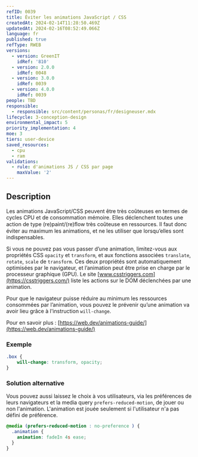 ```yaml
---
refID: 0039
title: Éviter les animations JavaScript / CSS
createdAt: 2024-02-14T11:28:50.469Z
updatedAt: 2024-02-16T08:52:49.066Z
language: fr
published: true
refType: RWEB
versions:
  - version: GreenIT
    idRef: '810'
  - version: 2.0.0
    idRef: 0048
  - version: 3.0.0
    idRef: 0039
  - version: 4.0.0
    idRef: 0039
people: TBD
responsible:
  - responsible: src/content/personas/fr/designeuser.mdx
lifecycle: 3-conception-design
environmental_impact: 5
priority_implementation: 4
moe: 3
tiers: user-device
saved_resources:
  - cpu
  - ram
validations:
  - rule: d'animations JS / CSS par page
    maxValue: '2'
---
```


## Description

Les animations JavaScript/CSS peuvent être très coûteuses en termes de cycles CPU et de consommation mémoire.
Elles déclenchent toutes une action de type (re)paint/(re)ﬂow très coûteuse en ressources. Il faut donc éviter au maximum les animations, et ne les utiliser que lorsqu’elles sont indispensables.

Si vous ne pouvez pas vous passer d’une animation, limitez-vous aux propriétés CSS `opacity` et `transform`, et aux fonctions associées `translate`, `rotate`, `scale` de `transform`. Ces deux propriétés sont automatiquement optimisées par le navigateur, et l’animation peut être prise en charge par le processeur graphique (GPU). Le site [www.csstriggers.com](https://csstriggers.com/) liste les actions sur le DOM déclenchées par une animation.

Pour que le navigateur puisse réduire au minimum les ressources consommées par l’animation, vous pouvez le prévenir qu’une animation va avoir lieu grâce à l'instruction `will-change`.

Pour en savoir plus :
[https://web.dev/animations-guide/](https://web.dev/animations-guide/)

### Exemple

```css
.box {
    will-change: transform, opacity;
}
```

### Solution alternative

Vous pouvez aussi laissez le choix à vos utilisateurs, via les préférences de leurs navigateurs et la media query `prefers-reduced-motion`, de jouer ou non l'animation. L'animation est jouée seulement si l'utilisateur n'a pas défini de préférence.

```css
@media (prefers-reduced-motion : no-preference ) {
  .animation {
    animation: fadeIn 4s ease;
  }
}
```
